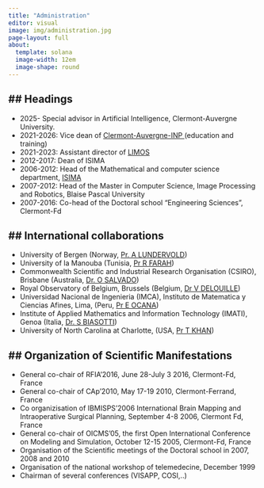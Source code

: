 ```yaml
---
title: "Administration"
editor: visual
image: img/administration.jpg
page-layout: full
about:
  template: solana
  image-width: 12em
  image-shape: round
---
```


## Headings
---

- 2025- Special advisor in Artificial Intelligence, Clermont-Auvergne University.
- 2021-2026: Vice dean of <a href="https://www.clermont-auvergne-inp.fr" target="_blank">  Clermont-Auvergne-INP </a> (education and training)
- 2021-2023: Assistant director of <a href="http://limos.fr" target="_blank"> LIMOS</a> 
- 2012-2017: Dean of ISIMA
- 2006-2012: Head of the Mathematical and computer science department, <a href="http://www.isima.fr" target="_blank"> ISIMA</a>
- 2007-2012: Head of the Master in Computer Science, Image Processing and Robotics, Blaise Pascal University
- 2007-2016: Co-head of the Doctoral school “Engineering Sciences”, Clermont-Fd


## International collaborations
---

- University of Bergen (Norway, <a href="https://www.uib.no/en/persons/Arvid.Lundervold" target="_blank">Pr. A LUNDERVOLD</a>)
- University of la Manouba (Tunisia, <a href="https://scholar.google.com/citations?hl=fr&user=8XnHzoQAAAAJ&view_op=list_works&sortby=pubdate
" target="_blank">Pr R FARAH</a>)
- Commonwealth Scientific and Industrial Research Organisation (CSIRO), Brisbane (Australia, <a href="https://people.csiro.au/s/o/olivier-salvado" target="_blank"> Dr. O SALVADO</a>)
- Royal Observatory of Belgium, Brussels (Belgium, <a href="http://homepage.oma.be/verodelo/" target="_blank">Dr V DELOUILLE</a>)
- Universidad Nacional de Ingenieria (IMCA), Instituto de Matematica y Ciencias Afines, Lima, (Peru, <a href="http://imca.edu.pe/en/researcher/eladio-ocana-anaya
" target="_blank">Pr E OCANA</a>)
- Institute of Applied Mathematics and Information Technology (IMATI), Genoa (Italia, <a href="https://imati.cnr.it/mypage.php?idk=PG-67
" target="_blank">Dr. S BIASOTTI</a>)
- University of North Carolina at Charlotte, (USA, <a href="https://pages.charlotte.edu/tkhan13/" target="_blank">Pr T KHAN</a>)


## Organization of Scientific Manifestations
---

- General co-chair of RFIA’2016, June 28-July 3 2016, Clermont-Fd, France
- General co-chair of CAp’2010, May 17-19 2010, Clermont-Ferrand, France
- Co organizisation of IBMISPS’2006 International Brain Mapping and Intraoperative Surgical Planning, September 4-8 2006, Clermont Fd, France
- General co-chair of OICMS’05, the first Open International Conference on Modeling and Simulation, October 12-15 2005, Clermont-Fd, France
- Organisation of the Scientific meetings of the Doctoral school in 2007, 2008 and 2010
- Organisation of the national workshop of telemedecine, December 1999
- Chairman of several conferences (VISAPP, COSI,..)
